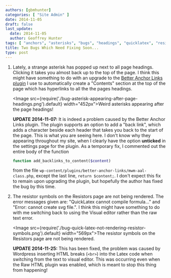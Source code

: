 ```yaml
---
authors: [gbmhunter]
categories: [ "Site Admin" ]
date: 2014-11-05
draft: false
last_update:
  date: 2014-11-05
  author: Geoffrey Hunter
tags: [ "anchors", "asterisks", "bugs", "headings", "quicklatex", "resistors", "symbols" ]
title: Two Bugs Which Need Fixing Soon...
type: post
---
```


1. Lately, a strange asterisk has popped up next to all page headings. Clicking it takes you almost back up to the top of the page. I think this might have something to do with an upgrade to the [Better Anchor Links plugin](https://wordpress.org/plugins/better-anchor-links/) I use to automatically create a "Contents" section at the top of the page which has hyperlinks to all the the pages headings.

    <Image src={require('./bug-asterisk-appearing-after-page-headings.png').default} width="452px">Weird asterisks appearing after the page headings!</Image>

    **UPDATE 2014-11-07:** It is indeed a problem caused by the Better Anchor Links plugin. The plugin supports an option to add a "back link", which adds a character beside each header that takes you back to the start of the page. This is what you are seeing here. I don't know why they appearing throughout my site, when I clearly have the option **unticked** in the settings page for the plugin. As a temporary fix, I commented out the entire body of the function 

    ```php    
    function add_backlinks_to_content($content)
    ```

    from the file `wp-content/plugins/better-anchor-links/mwm-aal-class.php`, except the last line, `return $content;`. I don't expect this fix to remain upon upgrading the plugin, but hopefully the author has fixed the bug by this time.

2. The resistor symbols on the Resistors page are not being rendered. The error messages given are: "QuickLatex cannot compile formula..." and "Error: cannot create svg file.". I think this might have something to do with me switching back to using the Visual editor rather than the raw text error.  

    <Image src={require('./bug-quick-latex-not-rendering-resistor-symbols.png').default} width="569px">The resistor symbols on the Resistors page are not being rendered.</Image>

    **UPDATE 2014-11-25:** This has been fixed, the problem was caused by Wordpress inserting HTML breaks (`<br>`) into the Latex code when switching from the text to visual editor. This was occurring even when the Raw HTML plugin was enabled, which is meant to stop this thing from happening!
